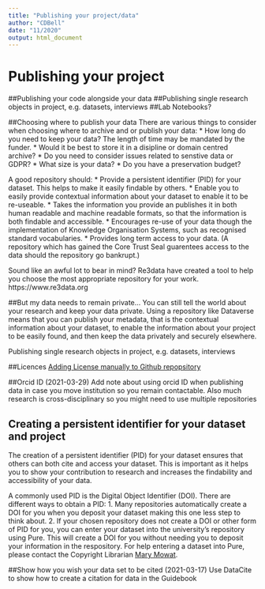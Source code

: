 ```yaml
---
title: "Publishing your project/data"
author: "CDBell"
date: "11/2020"
output: html_document
---
```


# Publishing your project


##Publishing your code alongside your data
##Publishing single research objects in project, e.g. datasets, interviews
##Lab Notebooks?

##Choosing where to publish your data
There are various things to consider when choosing where to archive and or publish your data:
* How long do you need to keep your data?  The length of time may be mandated by the funder.
* Would it be best to store it in a disipline or domain centred archive?
* Do you need to consider issues related to senstive data or GDPR?
* What size is your data?
* Do you have a preservation budget?

A good repository should:
* Provide a persistent identifier (PID) for your dataset. This helps to make it easily findable by others.
* Enable you to easily provide contextual information about your dataset to enable it to be re-useable.
* Takes the information you provide an publishes it in both human readable and machine readable formats, so that the information is both findable and accessible.
* Encourages re-use of your data though the implementation of Knowledge Organisation Systems, such as recognised standard vocabularies.
* Provides long term access to your data.  (A repository which has gained the Core Trust Seal guarentees access to the data should the repository go bankrupt.)

Sound like an awful lot to bear in mind?  Re3data have created a tool to help you choose the most appropriate repository for your work. https://www.re3data.org


##But my data needs to remain private...
You can still tell the world about your research and keep your data private.  Using a repository like Dataverse means that you can publish your metadata, that is the contextual information about your dataset, to enable the information about your project to be easily found, and then keep the data privately and securely elsewhere.


Publishing single research objects in project, e.g. datasets, interviews 


##Licences 
[Adding License manually to Github repopsitory](https://github.com/santisoler/cc-licenses) 

##Orcid ID
(2021-03-29)  Add note about using orcid ID when publishing data in case you move institution so you remain contactable.  Also much research is cross-disciplinary so you might need to use multiple repositories 
 

## Creating a persistent identifier for your dataset and project
The creation of a persistent identifier (PID) for your dataset ensures that others can both cite and access your dataset. This is important as it helps you to show your contribution to research and increases the findability and accessibility of your data.  

A commonly used PID is the Digital Object Identifier (DOI). There are different ways to obtain a PID:
1. Many repositories automatically create a DOI for you when you deposit your dataset making this one less step to think about.
2. If your chosen repository does not create a DOI or other form of PID for you, you can enter your dataset into the university's repository using Pure. This will create a DOI for you without needing you to deposit your information in the respository.   For help entering a dataset into Pure, please contact the Copyright Librarian [Mary Mowat](mary.mowat@abdn.ac.uk).

##Show how you wish your data set to be cited
(2021-03-17) Use DataCite to show how to create a citation for data in the Guidebook 
